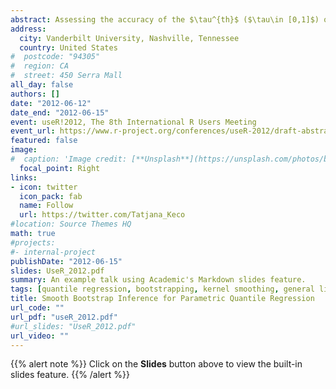 ```yaml
---
abstract: Assessing the accuracy of the $\tau^{th}$ ($\tau\in [0,1]$) quantile parametric regression function estimate (see Koenker and Bassett 1978) requires valid and reliable procedures for estimating the asymptotic variance-covariance matrix of the estimated parameters. This covariance matrix depends on the reciprocal of the density function of the error (sparsity function) evaluated at the quantile of interest which, particularly for heteroscedastic non-iid cases, results in a complex and difficult estimation problem. It is well-known that the construction of confidence intervals based on the quantile regression estimator can be simplified by using a bootstrap. To construct confidence intervals in quantile regression we propose an effective and easy to apply bootstrap method based on the idea of Silverman's (1986) kernel smoothing approach. This proposed bootstrapping method requires the estimation of the conditional variance function of the fitted quantile. After fitting the $\tau^{th}$ quantile function, we obtain the residuals, which are squared and centered to zero. Estimating the conditional mean function of the centered squared residuals gives the conditional variance function of the errors about the estimated $\tau^{th}$ quantile. Using an estimate of the conditional variance function allows the standardisation of the residuals which are then used in Silverman's (1986) kernel smoothing bootstrapping procedure to make inferences about the parameters of the $\tau^{th}$ quantile function. In this talk we will discuss a variety of approaches to estimate the conditional variance function. These will include the adaptation of GLMs as well as non-parametric regression based estimation. These different approaches have been assessed under various data structures simulated in R and compared to several existing methods computable in the quantreg package contributed by Roger Koenker. The simulation studies show good results in terms of coverage probability and the spread of the constructed parameters confidence intervals when compared with existing methods. This methodology is also applicable to a wider class of regression models with heteroscedastic errors where the transformation to normality is difficult to achieve or maybe undesirable given a need to preserve the original data scale. 
address:
  city: Vanderbilt University, Nashville, Tennessee
  country: United States
#  postcode: "94305"
#  region: CA
#  street: 450 Serra Mall
all_day: false
authors: []
date: "2012-06-12"
date_end: "2012-06-15"
event: useR!2012, The 8th International R Users Meeting
event_url: https://www.r-project.org/conferences/useR-2012/draft-abstract-booklet-06122012.pdf
featured: false
image:
#  caption: 'Image credit: [**Unsplash**](https://unsplash.com/photos/bzdhc5b3Bxs)'
  focal_point: Right
links:
- icon: twitter
  icon_pack: fab
  name: Follow
  url: https://twitter.com/Tatjana_Keco
#location: Source Themes HQ
math: true
#projects:
#- internal-project
publishDate: "2012-06-15"
slides: UseR_2012.pdf
summary: An example talk using Academic's Markdown slides feature.
tags: [quantile regression, bootstrapping, kernel smoothing, general linear model, rstats]
title: Smooth Bootstrap Inference for Parametric Quantile Regression
url_code: ""
url_pdf: "useR_2012.pdf"
#url_slides: "UseR_2012.pdf"
url_video: ""
---
```


{{% alert note %}}
Click on the **Slides** button above to view the built-in slides feature.
{{% /alert %}}


